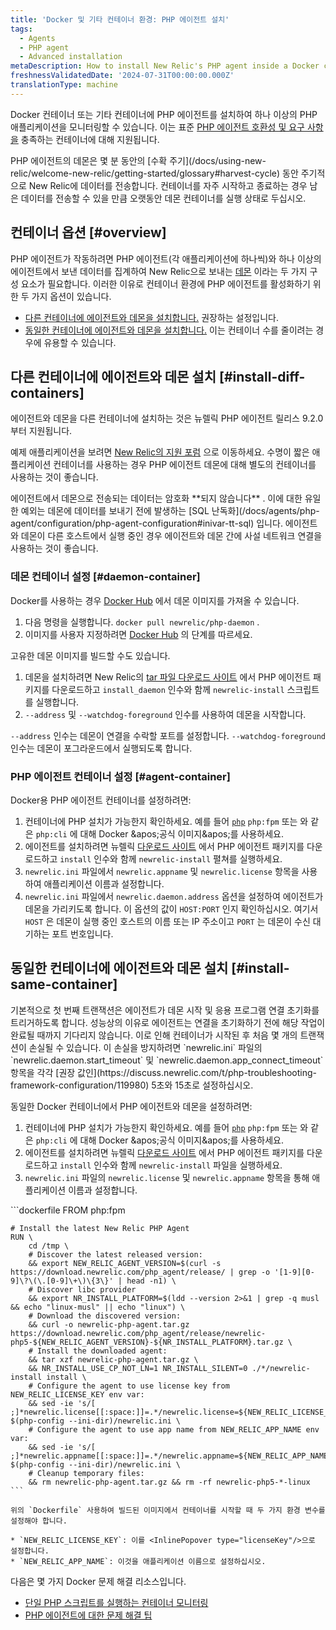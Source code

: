 ```yaml
---
title: 'Docker 및 기타 컨테이너 환경: PHP 에이전트 설치'
tags:
  - Agents
  - PHP agent
  - Advanced installation
metaDescription: How to install New Relic's PHP agent inside a Docker container or other container to monitor your PHP apps.
freshnessValidatedDate: '2024-07-31T00:00:00.000Z'
translationType: machine
---
```


Docker 컨테이너 또는 기타 컨테이너에 PHP 에이전트를 설치하여 하나 이상의 PHP 애플리케이션을 모니터링할 수 있습니다. 이는 표준 [PHP 에이전트 호환성 및 요구 사항을](/docs/agents/php-agent/getting-started/php-agent-compatibility-requirements) 충족하는 컨테이너에 대해 지원됩니다.

<Callout variant="important">
  PHP 에이전트의 데몬은 몇 분 동안의 [수확 주기](/docs/using-new-relic/welcome-new-relic/getting-started/glossary#harvest-cycle) 동안 주기적으로 New Relic에 데이터를 전송합니다. 컨테이너를 자주 시작하고 종료하는 경우 남은 데이터를 전송할 수 있을 만큼 오랫동안 데몬 컨테이너를 실행 상태로 두십시오.
</Callout>

## 컨테이너 옵션 [#overview]

PHP 에이전트가 작동하려면 PHP 에이전트(각 애플리케이션에 하나씩)와 하나 이상의 에이전트에서 보낸 데이터를 집계하여 New Relic으로 보내는 [데몬](/docs/agents/php-agent/getting-started/new-relic-daemon-processes) 이라는 두 가지 구성 요소가 필요합니다. 이러한 이유로 컨테이너 환경에 PHP 에이전트를 활성화하기 위한 두 가지 옵션이 있습니다.

* [다른 컨테이너에 에이전트와 데몬을 설치합니다.](#install-diff-containers) 권장하는 설정입니다.
* [동일한 컨테이너에 에이전트와 데몬을 설치합니다.](#install-same-container) 이는 컨테이너 수를 줄이려는 경우에 유용할 수 있습니다.

## 다른 컨테이너에 에이전트와 데몬 설치 [#install-diff-containers]

에이전트와 데몬을 다른 컨테이너에 설치하는 것은 뉴렐릭 PHP 에이전트 릴리스 9.2.0부터 지원됩니다.

예제 애플리케이션을 보려면 [New Relic의 지원 포럼](https://discuss.newrelic.com/t/relic-solution-php-agent-and-daemon-containers/84841) 으로 이동하세요. 수명이 짧은 애플리케이션 컨테이너를 사용하는 경우 PHP 에이전트 데몬에 대해 별도의 컨테이너를 사용하는 것이 좋습니다.

<Callout variant="caution">
  에이전트에서 데몬으로 전송되는 데이터는 암호화 **되지 않습니다** . 이에 대한 유일한 예외는 데몬에 데이터를 보내기 전에 발생하는 [SQL 난독화](/docs/agents/php-agent/configuration/php-agent-configuration#inivar-tt-sql) 입니다. 에이전트와 데몬이 다른 호스트에서 실행 중인 경우 에이전트와 데몬 간에 사설 네트워크 연결을 사용하는 것이 좋습니다.
</Callout>

### 데몬 컨테이너 설정 [#daemon-container]

Docker를 사용하는 경우 [Docker Hub](https://hub.docker.com/r/newrelic/php-daemon) 에서 데몬 이미지를 가져올 수 있습니다.

1. 다음 명령을 실행합니다. `docker pull newrelic/php-daemon` .
2. 이미지를 사용자 지정하려면 [Docker Hub](https://hub.docker.com/r/newrelic/php-daemon) 의 단계를 따르세요.

고유한 데몬 이미지를 빌드할 수도 있습니다.

1. 데몬을 설치하려면 New Relic의 [tar 파일 다운로드 사이트](/docs/agents/php-agent/installation/php-agent-installation-tar-file) 에서 PHP 에이전트 패키지를 다운로드하고 `install_daemon` 인수와 함께 `newrelic-install` 스크립트를 실행합니다.
2. `--address` 및 `--watchdog-foreground` 인수를 사용하여 데몬을 시작합니다.

`--address` 인수는 데몬이 연결을 수락할 포트를 설정합니다. `--watchdog-foreground` 인수는 데몬이 포그라운드에서 실행되도록 합니다.

### PHP 에이전트 컨테이너 설정 [#agent-container]

Docker용 PHP 에이전트 컨테이너를 설정하려면:

1. 컨테이너에 PHP 설치가 가능한지 확인하세요. 예를 들어 [](https://github.com/docker-library/official-images#what-are-official-images)[`php`](https://hub.docker.com/_/php/) `php:fpm` 또는 와 같은 `php:cli` 에 대해 Docker &amp;apos;공식 이미지&amp;apos;를 사용하세요.
2. 에이전트를 설치하려면 뉴렐릭 [다운로드 사이트](https://download.newrelic.com/php_agent/release/) 에서 PHP 에이전트 패키지를 다운로드하고 `install` 인수와 함께 `newrelic-install` 펼쳐를 실행하세요.
3. `newrelic.ini` 파일에서 `newrelic.appname` 및 `newrelic.license` 항목을 사용하여 애플리케이션 이름과 <InlinePopover type="licenseKey"/>설정합니다.
4. `newrelic.ini` 파일에서 `newrelic.daemon.address` 옵션을 설정하여 에이전트가 데몬을 가리키도록 합니다. 이 옵션의 값이 `HOST:PORT` 인지 확인하십시오. 여기서 `HOST` 은 데몬이 실행 중인 호스트의 이름 또는 IP 주소이고 `PORT` 는 데몬이 수신 대기하는 포트 번호입니다.

## 동일한 컨테이너에 에이전트와 데몬 설치 [#install-same-container]

<Callout variant="caution">
  기본적으로 첫 번째 트랜잭션은 에이전트가 데몬 시작 및 응용 프로그램 연결 초기화를 트리거하도록 합니다. 성능상의 이유로 에이전트는 연결을 초기화하기 전에 해당 작업이 완료될 때까지 기다리지 않습니다. 이로 인해 컨테이너가 시작된 후 처음 몇 개의 트랜잭션이 손실될 수 있습니다. 이 손실을 방지하려면 `newrelic.ini` 파일의 `newrelic.daemon.start_timeout` 및 `newrelic.daemon.app_connect_timeout` 항목을 각각 [권장 값인](https://discuss.newrelic.com/t/php-troubleshooting-framework-configuration/119980) 5초와 15초로 설정하십시오.
</Callout>

동일한 Docker 컨테이너에서 PHP 에이전트와 데몬을 설정하려면:

1. 컨테이너에 PHP 설치가 가능한지 확인하세요. 예를 들어 [](https://github.com/docker-library/official-images#what-are-official-images)[`php`](https://hub.docker.com/_/php/) `php:fpm` 또는 와 같은 `php:cli` 에 대해 Docker &amp;apos;공식 이미지&amp;apos;를 사용하세요.
2. 에이전트를 설치하려면 뉴렐릭 [다운로드 사이트](https://download.newrelic.com/php_agent/release/) 에서 PHP 에이전트 패키지를 다운로드하고 `install` 인수와 함께 `newrelic-install` 파일을 실행하세요.
3. `newrelic.ini` 파일의 `newrelic.license` 및 `newrelic.appname` 항목을 통해 애플리케이션 이름과 <InlinePopover type="licenseKey"/>설정합니다.

<CollapserGroup>
  <Collapser
    id="dockerfile-example"
    title="도커파일 예시"
  >
    ```dockerfile
    FROM php:fpm

    # Install the latest New Relic PHP Agent
    RUN \
        cd /tmp \
        # Discover the latest released version:
        && export NEW_RELIC_AGENT_VERSION=$(curl -s https://download.newrelic.com/php_agent/release/ | grep -o '[1-9][0-9]\?\(\.[0-9]\+\)\{3\}' | head -n1) \
        # Discover libc provider
        && export NR_INSTALL_PLATFORM=$(ldd --version 2>&1 | grep -q musl && echo "linux-musl" || echo "linux") \
        # Download the discovered version:
        && curl -o newrelic-php-agent.tar.gz https://download.newrelic.com/php_agent/release/newrelic-php5-${NEW_RELIC_AGENT_VERSION}-${NR_INSTALL_PLATFORM}.tar.gz \
        # Install the downloaded agent:
        && tar xzf newrelic-php-agent.tar.gz \
        && NR_INSTALL_USE_CP_NOT_LN=1 NR_INSTALL_SILENT=0 ./*/newrelic-install install \
        # Configure the agent to use license key from NEW_RELIC_LICENSE_KEY env var:
        && sed -ie 's/[ ;]*newrelic.license[[:space:]]=.*/newrelic.license=${NEW_RELIC_LICENSE_KEY}/' $(php-config --ini-dir)/newrelic.ini \
        # Configure the agent to use app name from NEW_RELIC_APP_NAME env var:
        && sed -ie 's/[ ;]*newrelic.appname[[:space:]]=.*/newrelic.appname=${NEW_RELIC_APP_NAME}/' $(php-config --ini-dir)/newrelic.ini \
        # Cleanup temporary files:
        && rm newrelic-php-agent.tar.gz && rm -rf newrelic-php5-*-linux
    ```

    위의 `Dockerfile` 사용하여 빌드된 이미지에서 컨테이너를 시작할 때 두 가지 환경 변수를 설정해야 합니다.

    * `NEW_RELIC_LICENSE_KEY`: 이를 <InlinePopover type="licenseKey"/>으로 설정합니다.
    * `NEW_RELIC_APP_NAME`: 이것을 애플리케이션 이름으로 설정하십시오.
  </Collapser>
</CollapserGroup>

<Callout variant="tip">
  다음은 몇 가지 Docker 문제 해결 리소스입니다.

  * [단일 PHP 스크립트를 실행하는 컨테이너 모니터링](https://discuss.newrelic.com/t/relic-solution-single-php-script-docker-containers/80386)
  * [PHP 에이전트에 대한 문제 해결 팁](https://discuss.newrelic.com/t/php-troubleshooting-framework-configuration/119980)
</Callout>

<InstallFeedback/>
